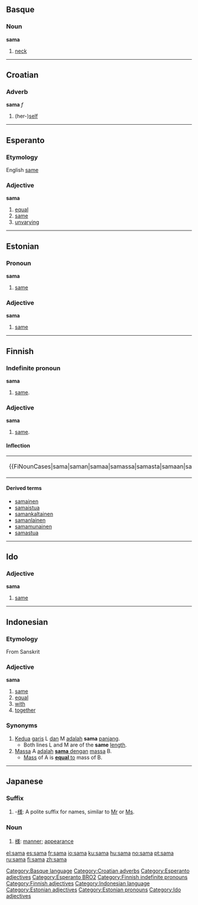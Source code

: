 {{see|-sama}}
==Basque==
===Noun===
'''sama'''

# [[neck]]

[[Category:Basque language]]

----

==Croatian==
===Adverb===
'''sama''' ''f''

# (her-)[[self]]

[[Category:Croatian adverbs]]

----

==Esperanto==
===Etymology===
English [[same]]
===Adjective===
'''sama'''

#[[equal]]
#[[same]]
#[[unvarying]]

[[Category:Esperanto adjectives]]
[[Category:Esperanto BRO2]]

----

==Estonian==
===Pronoun===
'''sama'''

#[[same]]

===Adjective===
'''sama'''

#[[same]]

----

==Finnish==

===Indefinite pronoun===
'''sama'''
#[[same]].

===Adjective===
'''sama'''
#[[same]].

====Inflection====
{| cellpadding="3" |
| style="vertical-align:top;" | {{FiNounCases|sama|saman|samaa|samassa|samasta|samaan|samalla|samalta|samalle|samana|samaksi||samatta||samat|samojen|samoja|samoissa|samoista|samoihin|samoilla|samoilta|samoille|samoina|samoiksi|[[samoin]]|samoitta|samoine}}
| style="vertical-align:top;" | {{FiAdvCases|&ndash;|&ndash;|&ndash;|&ndash;|&ndash;|[[samaten]]}}
|}

====Derived terms====
*[[samainen]]
*[[samaistua]]
*[[samankaltainen]]
*[[samanlainen]]
*[[samamunainen]]
*[[samastua]]

[[Category:Finnish indefinite pronouns]]
[[Category:Finnish adjectives]]

----

==Ido==
===Adjective===
'''sama'''

#[[same]]

----

==Indonesian==
===Etymology===
From Sanskrit
===Adjective===
'''sama'''

# [[same]]
# [[equal]]
# [[with]]
# [[together]]

===Synonyms===
# [[kedua|Kedua]] [[garis]] L [[dan]] M [[adalah]] '''sama''' [[panjang]].
#* Both lines L and M are of the '''same''' [[length]].
# [[massa|Massa]] A [[adalah]] <u>'''sama''' [[dengan]]</u> [[massa]] B.
#* [[mass|Mass]] of A is <u>'''equal''' to</u> mass of B.

[[Category:Indonesian language]]

-----

==Japanese==
===Suffix===
{{ja-pos|r|suffix|hira=さま}}
#-[[様]]: A polite suffix for names, similar to [[Mr]] or [[Ms]].

===Noun===
{{ja-noun|r|hira=さま}}
#[[様]]: [[manner]]; [[appearance]]

[[Category:Estonian adjectives]]
[[Category:Estonian pronouns]]
[[Category:Ido adjectives]]

[[el:sama]]
[[es:sama]]
[[fr:sama]]
[[io:sama]]
[[ku:sama]]
[[hu:sama]]
[[no:sama]]
[[pt:sama]]
[[ru:sama]]
[[fi:sama]]
[[zh:sama]]